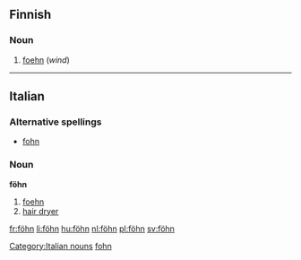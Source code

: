 ==Finnish==

===Noun===
{{fi-noun}}

# [[foehn]] (''wind'')

----
==Italian==

===Alternative spellings===
*[[fohn]]

===Noun===
'''föhn''' {{m|inv}}

# [[foehn]]
# [[hair dryer]]

[[Category:Italian nouns]]
[[Category:English words spelled with diacritics|fohn]]

[[fr:föhn]]
[[li:föhn]]
[[hu:föhn]]
[[nl:föhn]]
[[pl:föhn]]
[[sv:föhn]]